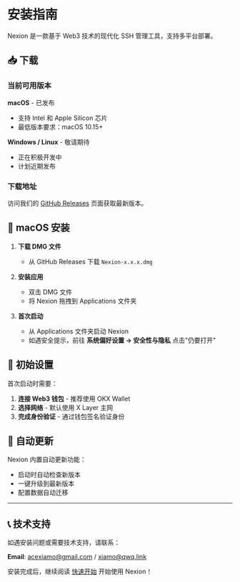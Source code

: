 # 安装指南

Nexion 是一款基于 Web3 技术的现代化 SSH 管理工具，支持多平台部署。

## 📥 下载

### 当前可用版本

**macOS** - 已发布
- 支持 Intel 和 Apple Silicon 芯片
- 最低版本要求：macOS 10.15+

**Windows / Linux** - 敬请期待
- 正在积极开发中
- 计划近期发布

### 下载地址

访问我们的 [GitHub Releases](https://github.com/AceXiamo/Nexion/releasess) 页面获取最新版本。

## 🍎 macOS 安装

1. **下载 DMG 文件**
   - 从 GitHub Releases 下载 `Nexion-x.x.x.dmg`

2. **安装应用**
   - 双击 DMG 文件
   - 将 Nexion 拖拽到 Applications 文件夹

3. **首次启动**
   - 从 Applications 文件夹启动 Nexion
   - 如遇安全提示，前往 **系统偏好设置 → 安全性与隐私** 点击"仍要打开"

## 🔧 初始设置

首次启动时需要：

1. **连接 Web3 钱包** - 推荐使用 OKX Wallet
2. **选择网络** - 默认使用 X Layer 主网
3. **完成身份验证** - 通过钱包签名验证身份

## 🔄 自动更新

Nexion 内置自动更新功能：
- 启动时自动检查新版本
- 一键升级到最新版本
- 配置数据自动迁移

---

## 📞 技术支持

如遇安装问题或需要技术支持，请联系：

**Email**: acexiamo@gmail.com / xiamo@qwq.link

安装完成后，继续阅读 [快速开始](/docs/getting-started) 开始使用 Nexion！
